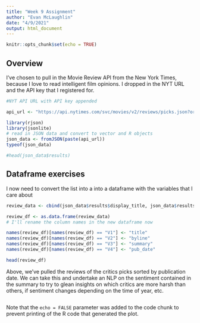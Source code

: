 ---
title: "Week 9 Assignment"
author: "Evan McLaughlin"
date: "4/9/2021"
output: html_document
---

```{r setup, include=FALSE}
knitr::opts_chunk$set(echo = TRUE)

```

## Overview

I've chosen to pull in the Movie Review API from the New York Times, because I love to read intelligent film opinions. I dropped in the NYT URL and the API key that I registered for. 

```{r}
#NYT API URL with API key appended

api_url <- "https://api.nytimes.com/svc/movies/v2/reviews/picks.json?order=by-publication-date&api-key=0fRcq63AxIjjIAkqWMR9JltIAPSHApmD"

library(rjson)
library(jsonlite)
# read in JSON data and convert to vector and R objects
json_data <- fromJSON(paste(api_url))
typeof(json_data)

#head(json_data$results)
```

## Dataframe exercises

I now need to convert the list into a into a dataframe with the variables that I care about
```{r}
review_data <- cbind(json_data$results$display_title, json_data$results$byline, json_data$results$summary_short, json_data$results$publication_date)

review_df <- as.data.frame(review_data)
# I'll rename the column names in the new dataframe now

names(review_df)[names(review_df) == "V1"] <- "title"
names(review_df)[names(review_df) == "V2"] <- "byline"
names(review_df)[names(review_df) == "V3"] <- "summary"
names(review_df)[names(review_df) == "V4"] <- "pub_date"

head(review_df)
```

Above, we've pulled the reviews of the critics picks sorted by publication date. We can take this and undertake an NLP on the sentiment contained in the summary to try to glean insights on which critics are more harsh than others, if sentiment changes depending on the time of year, etc. 
```{r}

```

Note that the `echo = FALSE` parameter was added to the code chunk to prevent printing of the R code that generated the plot.
